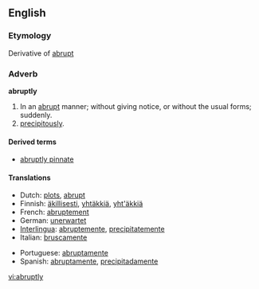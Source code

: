 ==English==

===Etymology===
Derivative of [[abrupt]]

===Adverb===
'''abruptly'''

# In an [[abrupt]] manner; without giving notice, or without the usual forms; suddenly.
# [[precipitously]].

====Derived terms====
*[[abruptly pinnate]]

====Translations====
{{top}}
*Dutch: [[plots]], [[abrupt]]
*Finnish: [[äkillisesti]], [[yhtäkkiä]], [[yht'äkkiä]]
*French: [[abruptement]]
*German: [[unerwartet]]
*[[Interlingua]]: [[abruptemente]], [[precipitatemente]]
*Italian: [[bruscamente]]
{{mid}}
*Portuguese: [[abruptamente]]
*Spanish: [[abruptamente]], [[precipitadamente]]
{{bottom}}

[[vi:abruptly]]